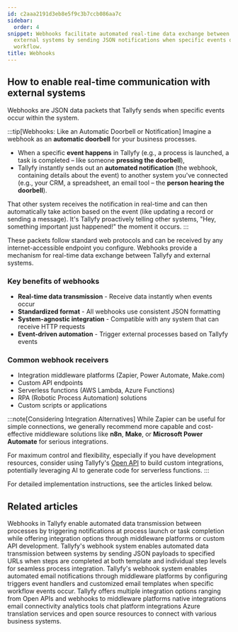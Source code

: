```yaml
---
id: c2aaa2191d3eb8e5f9c3b7ccb086aa7c
sidebar:
  order: 4
snippet: Webhooks facilitate automated real-time data exchange between Tallyfy and
  external systems by sending JSON notifications when specific events occur in the
  workflow.
title: Webhooks
---
```


## How to enable real-time communication with external systems

Webhooks are JSON data packets that Tallyfy sends when specific events occur within the system.

:::tip[Webhooks: Like an Automatic Doorbell or Notification]
Imagine a webhook as an **automatic doorbell** for your business processes.

- When a specific **event happens** in Tallyfy (e.g., a process is launched, a task is completed – like someone **pressing the doorbell**),
- Tallyfy instantly sends out an **automated notification** (the webhook, containing details about the event) to another system you've connected (e.g., your CRM, a spreadsheet, an email tool – the **person hearing the doorbell**).

That other system receives the notification in real-time and can then automatically take action based on the event (like updating a record or sending a message). It's Tallyfy proactively telling other systems, "Hey, something important just happened!" the moment it occurs.
:::

These packets follow standard web protocols and can be received by any internet-accessible endpoint you configure. Webhooks provide a mechanism for real-time data exchange between Tallyfy and external systems.

### Key benefits of webhooks

- **Real-time data transmission** - Receive data instantly when events occur
- **Standardized format** - All webhooks use consistent JSON formatting
- **System-agnostic integration** - Compatible with any system that can receive HTTP requests
- **Event-driven automation** - Trigger external processes based on Tallyfy events

### Common webhook receivers

- Integration middleware platforms (Zapier, Power Automate, Make.com)
- Custom API endpoints
- Serverless functions (AWS Lambda, Azure Functions)
- RPA (Robotic Process Automation) solutions
- Custom scripts or applications

:::note[Considering Integration Alternatives]
While Zapier can be useful for simple connections, we generally recommend more capable and cost-effective middleware solutions like **n8n**, **Make**, or **Microsoft Power Automate** for serious integrations.

For maximum control and flexibility, especially if you have development resources, consider using Tallyfy's [Open API](/products/pro/integrations/open-api/) to build custom integrations, potentially leveraging AI to generate code for serverless functions.
:::

For detailed implementation instructions, see the articles linked below.


<PageTree />


## Related articles
<CardGrid>
<LinkTitleCard header="<b>Webhooks > Webhook scenarios</b>" href="/products/pro/integrations/webhooks/how-can-i-use-tallyfys-webhooks-feature/" > Webhooks in Tallyfy enable automated data transmission between processes by triggering notifications at process launch or task completion while offering integration options through middleware platforms or custom API development. </LinkTitleCard>
<LinkTitleCard header="<b>Webhooks > Details about webhooks</b>" href="/products/pro/integrations/webhooks/how-to-set-up-webhooks-in-tallyfy/" > Tallyfy's webhook system enables automated data transmission between systems by sending JSON payloads to specified URLs when steps are completed at both template and individual step levels for seamless process integration. </LinkTitleCard>
<LinkTitleCard header="<b>Webhooks > Send emails using webhooks</b>" href="/products/pro/integrations/webhooks/how-can-i-send-emails-using-webhooks-in-tallyfy/" > Tallyfy's webhook system enables automated email notifications through middleware platforms by configuring triggers event handlers and customized email templates when specific workflow events occur. </LinkTitleCard>
<LinkTitleCard header="<b>Pro > Integrations</b>" href="/products/pro/integrations/" > Tallyfy offers multiple integration options ranging from Open APIs and webhooks to middleware platforms native integrations email connectivity analytics tools chat platform integrations Azure translation services and open source resources to connect with various business systems. </LinkTitleCard>
</CardGrid>